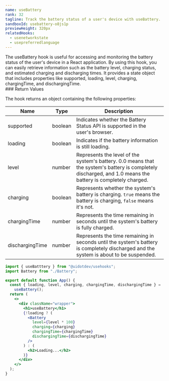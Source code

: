 ```yaml
---
name: useBattery
rank: 32
tagline: Track the battery status of a user's device with useBattery.
sandboxId: usebattery-o8js1p
previewHeight: 320px
relatedHooks:
  - usenetworkstate
  - usepreferredlanguage
---
```



<HookDescription name={frontmatter.name}>
  The useBattery hook is useful for accessing and monitoring the battery status
  of the user's device in a React application. By using this hook, you can
  easily retrieve information such as the battery level, charging status, and
  estimated charging and discharging times. It provides a state object that
  includes properties like supported, loading, level, charging, chargingTime,
  and dischargingTime.
</HookDescription>


<div class="reference">
  ### Return Values

  The hook returns an object containing the following properties:

  | Name             | Type    | Description |
  | ---------------- | ------- | ----------- |
  | supported        | boolean | Indicates whether the Battery Status API is supported in the user's browser. |
  | loading          | boolean | Indicates if the battery information is still loading. |
  | level            | number  | Represents the level of the system's battery. 0.0 means that the system's battery is completely discharged, and 1.0 means the battery is completely charged. |
  | charging         | boolean | Represents whether the system's battery is charging. `true` means the battery is charging, `false` means it's not. |
  | chargingTime     | number  | Represents the time remaining in seconds until the system's battery is fully charged. |
  | dischargingTime  | number  | Represents the time remaining in seconds until the system's battery is completely discharged and the system is about to be suspended. |
</div>


<CodePreview
  sandboxId={frontmatter.sandboxId}
  previewHeight={frontmatter.previewHeight}
/>

<StaticCodeContainer>

```jsx
import { useBatttery } from "@uidotdev/usehooks";
import Battery from "./Battery";

export default function App() {
  const { loading, level, charging, chargingTime, dischargingTime } =
    useBattery();
  return (
    <>
      <div className="wrapper">
        <h1>useBattery</h1>
        {!loading ? (
          <Battery
            level={level * 100}
            charging={charging}
            chargingTime={chargingTime}
            dischargingTime={dischargingTime}
          />
        ) : (
          <h2>Loading...</h2>
        )}
      </div>
    </>
  );
}
```

</StaticCodeContainer>
